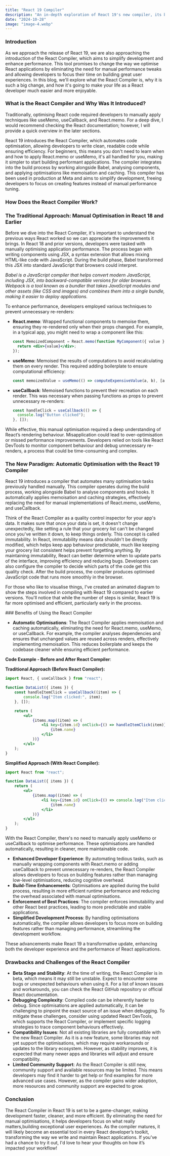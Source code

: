 ```yaml
---
title: "React 19 Compiler"
description: "An in-depth exploration of React 19's new compiler, its benefits, and how it transforms React development"
date: "2024-10-28"
image: "image-4.webp"
---
```


### Introduction

As we approach the release of React 19, we are also approaching the introduction of the React Compiler, which aims to simplify development and enhance performance. This tool promises to change the way we optimise React applications by eliminating the need for manual performance tweaks and allowing developers to focus their time on building great user experiences. In this blog, we'll explore what the React Compiler is, why it is such a big change, and how it's going to make your life as a React developer much easier and more enjoyable.

### What is the React Compiler and Why Was It Introduced?

Traditionally, optimising React code required developers to manually apply techniques like <Codeblock>useMemo</Codeblock>, <Codeblock>useCallback</Codeblock>, and <Codeblock>React.memo</Codeblock>. For a deep dive, I would recommend checking the React documentation; however, I will provide a quick overview in the later sections.

React 19 introduces the React Compiler, which automates code optimisation, allowing developers to write clean, readable code while ensuring efficiency. For beginners, this means you don't need to learn when and how to apply <Codeblock>React.memo</Codeblock> or <Codeblock>useMemo</Codeblock>, it's all handled for you, making it simpler to start building performant applications. The compiler integrates into the build process by working alongside Babel, analysing components, and applying optimisations like memoisation and caching. This compiler has been used in production at Meta and aims to simplify development, freeing developers to focus on creating features instead of manual performance tuning.

### How Does the React Compiler Work?

### The Traditional Approach: Manual Optimisation in React 18 and Earlier

Before we dive into the React Compiler, it's important to understand the previous ways React worked so we can appreciate the improvements it brings. In React 18 and prior versions, developers were tasked with manually optimising application performance. The process began with writing components using JSX, a syntax extension that allows mixing HTML-like code with JavaScript. During the build phase, Babel transformed this JSX into standard JavaScript that browsers could interpret.

_Babel is a JavaScript compiler that helps convert modern JavaScript, including JSX, into backward-compatible versions for older browsers. Webpack is a tool known as a bundler that takes JavaScript modules and other assets (like CSS and images) and combines them into a single bundle, making it easier to deploy applications._

To enhance performance, developers employed various techniques to prevent unnecessary re-renders:

- **<Codeblock>React.memo</Codeblock>**: Wrapped functional components to memoise them, ensuring they re-rendered only when their props changed. For example, in a typical app, you might need to wrap a component like this:
  ```jsx
  const MemoizedComponent = React.memo(function MyComponent({ value }) {
  	return <div>{value}</div>;
  });
  ```
- **<Codeblock>useMemo</Codeblock>**: Memoised the results of computations to avoid recalculating them on every render. This required adding boilerplate to ensure computational efficiency:
  ```jsx
  const memoizedValue = useMemo(() => computeExpensiveValue(a, b), [a, b]);
  ```
- **<Codeblock>useCallback</Codeblock>**: Memoised functions to prevent their recreation on each render. This was necessary when passing functions as props to prevent unnecessary re-renders:
  ```jsx
  const handleClick = useCallback(() => {
  	console.log("Button clicked");
  }, []);
  ```

While effective, this manual optimisation required a deep understanding of React’s rendering behaviour. Misapplication could lead to over-optimisation or missed performance improvements. Developers relied on tools like React DevTools to monitor component behaviour and debug unnecessary re-renders, a process that could be time-consuming and complex.

### The New Paradigm: Automatic Optimisation with the React 19 Compiler

React 19 introduces a compiler that automates many optimisation tasks previously handled manually. This compiler operates during the build process, working alongside Babel to analyse components and hooks. It automatically applies memoisation and caching strategies, effectively replacing the need for manual implementations of <Codeblock>React.memo</Codeblock>, <Codeblock>useMemo</Codeblock>, and <Codeblock>useCallback</Codeblock>.

Think of the React Compiler as a quality control inspector for your app's data. It makes sure that once your data is set, it doesn't change unexpectedly, like setting a rule that your grocery list can't be changed once you've written it down, to keep things orderly. This concept is called immutability. In React, immutability means data shouldn't be directly modified, which helps keep app behaviour predictable, much like keeping your grocery list consistent helps prevent forgetting anything. By maintaining immutability, React can better determine when to update parts of the interface, improving efficiency and reducing bugs. Developers can also configure the compiler to decide which parts of the code get this quality check. After the build process, the compiler produces optimised JavaScript code that runs more smoothly in the browser.

For those who like to visualise things, I've created an animated diagram to show the steps involved in compiling with React 19 compared to earlier versions. You'll notice that while the number of steps is similar, React 19 is far more optimised and efficient, particularly early in the process.

<CompilerComparison />
### Benefits of Using the React Compiler

- **Automatic Optimisations**: The React Compiler applies memoisation and caching automatically, eliminating the need for <Codeblock>React.memo</Codeblock>, <Codeblock>useMemo</Codeblock>, or <Codeblock>useCallback</Codeblock>. For example, the compiler analyses dependencies and ensures that unchanged values are reused across renders, effectively implementing memoisation. This reduces boilerplate and keeps the codebase cleaner while ensuring efficient performance.

**Code Example - Before and After React Compiler**:

**Traditional Approach (Before React Compiler):**

```jsx
import React, { useCallback } from "react";

function DataList({ items }) {
	const handleItemClick = useCallback((item) => {
		console.log("Item clicked:", item);
	}, []);

	return (
		<ul>
			{items.map((item) => (
				<li key={item.id} onClick={() => handleItemClick(item)}>
					{item.name}
				</li>
			))}
		</ul>
	);
}
```

**Simplified Approach (With React Compiler):**

```jsx
import React from "react";

function DataList({ items }) {
	return (
		<ul>
			{items.map((item) => (
				<li key={item.id} onClick={() => console.log("Item clicked:", item)}>
					{item.name}
				</li>
			))}
		</ul>
	);
}
```

With the React Compiler, there's no need to manually apply <Codeblock>useMemo</Codeblock> or <Codeblock>useCallback</Codeblock> to optimise performance. These optimisations are handled automatically, resulting in cleaner, more maintainable code.

- **Enhanced Developer Experience**: By automating tedious tasks, such as manually wrapping components with <Codeblock>React.memo</Codeblock> or adding <Codeblock>useCallback</Codeblock> to prevent unnecessary re-renders, the React Compiler allows developers to focus on building features rather than managing low-level optimisations, reducing cognitive overhead.
- **Build-Time Enhancements**: Optimisations are applied during the build process, resulting in more efficient runtime performance and reducing the overhead associated with manual optimisations.
- **Enforcement of Best Practices**: The compiler enforces immutability and other React best practices, leading to more predictable and stable applications.
- **Simplified Development Process**: By handling optimisations automatically, the compiler allows developers to focus more on building features rather than managing performance, streamlining the development workflow.

These advancements make React 19 a transformative update, enhancing both the developer experience and the performance of React applications.

### Drawbacks and Challenges of the React Compiler

- **Beta Stage and Stability**: At the time of writing, the React Compiler is in beta, which means it may still be unstable. Expect to encounter some bugs or unexpected behaviours when using it. For a list of known issues and workarounds, you can check the React GitHub repository or official React documentation.
- **Debugging Complexity**: Compiled code can be inherently harder to debug. Since optimisations are applied automatically, it can be challenging to pinpoint the exact source of an issue when debugging. To mitigate these challenges, consider using updated React DevTools, which supports the React Compiler, or implement specific logging strategies to trace component behaviours effectively.
- **Compatibility Issues**: Not all existing libraries are fully compatible with the new React Compiler. As it is a new feature, some libraries may not yet support the optimisations, which may require workarounds or updates to the library ecosystem. However, as stability improves, it is expected that many newer apps and libraries will adjust and ensure compatibility.
- **Limited Community Support**: As the React Compiler is still new, community support and available resources may be limited. This means developers may find it harder to get help or find examples for more advanced use cases. However, as the compiler gains wider adoption, more resources and community support are expected to grow.

### Conclusion

The React Compiler in React 19 is set to be a game-changer, making development faster, cleaner, and more efficient. By eliminating the need for manual optimisations, it helps developers focus on what really matters,building exceptional user experiences. As the compiler matures, it will likely become an essential tool in every React developer’s toolkit, transforming the way we write and maintain React applications. If you’ve had a chance to try it out, I'd love to hear your thoughts on how it’s impacted your workflow!

